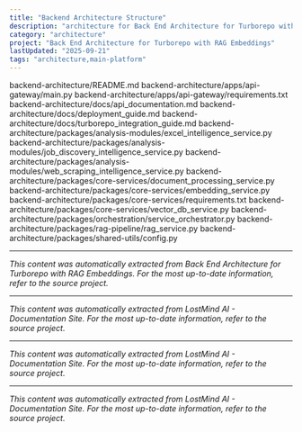 ```yaml
---
title: "Backend Architecture Structure"
description: "architecture for Back End Architecture for Turborepo with RAG Embeddings"
category: "architecture"
project: "Back End Architecture for Turborepo with RAG Embeddings"
lastUpdated: "2025-09-21"
tags: "architecture,main-platform"
---
```


backend-architecture/README.md
backend-architecture/apps/api-gateway/main.py
backend-architecture/apps/api-gateway/requirements.txt
backend-architecture/docs/api_documentation.md
backend-architecture/docs/deployment_guide.md
backend-architecture/docs/turborepo_integration_guide.md
backend-architecture/packages/analysis-modules/excel_intelligence_service.py
backend-architecture/packages/analysis-modules/job_discovery_intelligence_service.py
backend-architecture/packages/analysis-modules/web_scraping_intelligence_service.py
backend-architecture/packages/core-services/document_processing_service.py
backend-architecture/packages/core-services/embedding_service.py
backend-architecture/packages/core-services/requirements.txt
backend-architecture/packages/core-services/vector_db_service.py
backend-architecture/packages/orchestration/service_orchestrator.py
backend-architecture/packages/rag-pipeline/rag_service.py
backend-architecture/packages/shared-utils/config.py


---
*This content was automatically extracted from Back End Architecture for Turborepo with RAG Embeddings. For the most up-to-date information, refer to the source project.*


---
*This content was automatically extracted from LostMind AI - Documentation Site. For the most up-to-date information, refer to the source project.*


---
*This content was automatically extracted from LostMind AI - Documentation Site. For the most up-to-date information, refer to the source project.*


---
*This content was automatically extracted from LostMind AI - Documentation Site. For the most up-to-date information, refer to the source project.*
